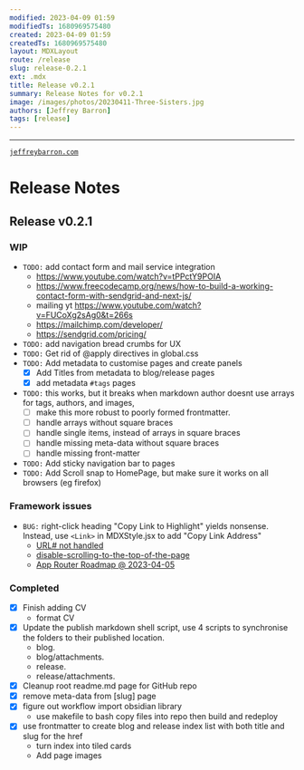 ```yaml
---
modified: 2023-04-09 01:59  
modifiedTs: 1680969575480  
created: 2023-04-09 01:59  
createdTs: 1680969575480   
layout: MDXLayout  
route: /release
slug: release-0.2.1
ext: .mdx
title: Release v0.2.1  
summary: Release Notes for v0.2.1
image: /images/photos/20230411-Three-Sisters.jpg  
authors: [Jeffrey Barron]
tags: [release]
---
```


---
[`jeffreybarron.com`](https://jeffreybarron.com)

# Release Notes

## Release v0.2.1

### WIP
- `TODO:`  add contact form and mail service integration
	- https://www.youtube.com/watch?v=tPPctY9POIA
	- https://www.freecodecamp.org/news/how-to-build-a-working-contact-form-with-sendgrid-and-next-js/
	 - mailing yt https://www.youtube.com/watch?v=FUCoXg2sAg0&t=266s
	- https://mailchimp.com/developer/
	- https://sendgrid.com/pricing/
- `TODO:` add navigation bread crumbs for UX
- `TODO:` Get rid of @apply directives in global.css 
 - `TODO:` Add metadata to customise pages and create panels
	- [x] Add Titles from metadata to blog/release pages 
	- [x] add metadata `#tags` pages
- `TODO:` this works, but it breaks when markdown author doesnt use arrays for tags, authors, and images, 
	- [ ] make this more robust to poorly formed frontmatter.
	- [ ] handle arrays without square braces
	- [ ] handle single items, instead of arrays in square braces
	- [ ] handle missing meta-data without square braces
	- [ ] handle missing front-matter 
 - `TODO:` Add sticky navigation bar to pages
 - `TODO:` Add Scroll snap to HomePage, but make sure it works on all browsers (eg firefox)

### Framework issues
- `BUG:` right-click heading "Copy Link to Highlight" yields nonsense. Instead, use `<Link>` in MDXStyle.jsx to add "Copy Link Address"
    - [URL# not handled](https://github.com/vercel/next.js/issues/44295) 
    - [disable-scrolling-to-the-top-of-the-page](https://nextjs.org/docs/api-reference/next/link#disable-scrolling-to-the-top-of-the-page)
    - [App Router Roadmap @ 2023-04-05](https://beta.nextjs.org/docs/app-directory-roadmap) 

### Completed
 - [x]  Finish adding CV
	 - format CV
- [x]  Update the publish markdown shell script, use 4 scripts to synchronise the folders to their published location.
	- blog. 
	- blog/attachments. 
	- release. 
	- release/attachments. 
- [x] Cleanup root readme.md page for GitHub repo
- [x] remove meta-data from [slug] page
- [x] figure out workflow import obsidian library
	- use makefile to bash copy files into repo then build and redeploy
 - [x] use frontmatter to create blog and release index list with both title and slug for the href
	- turn index into tiled cards
	-  Add page images